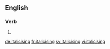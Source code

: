 ==English==

===Verb===
{{head|en|present participle}}

# {{present participle of|italicise|lang=en}}

[[de:italicising]]
[[fr:italicising]]
[[sv:italicising]]
[[vi:italicising]]